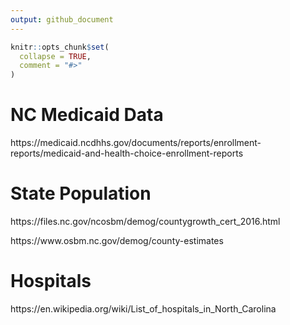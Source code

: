 ```yaml
---
output: github_document
---
```


<!-- README.md is generated from README.Rmd. Please edit that file -->

```r
knitr::opts_chunk$set(
  collapse = TRUE,
  comment = "#>"
)
```

# NC Medicaid Data

https://medicaid.ncdhhs.gov/documents/reports/enrollment-reports/medicaid-and-health-choice-enrollment-reports


# State Population

https://files.nc.gov/ncosbm/demog/countygrowth_cert_2016.html

https://www.osbm.nc.gov/demog/county-estimates

# Hospitals

https://en.wikipedia.org/wiki/List_of_hospitals_in_North_Carolina

